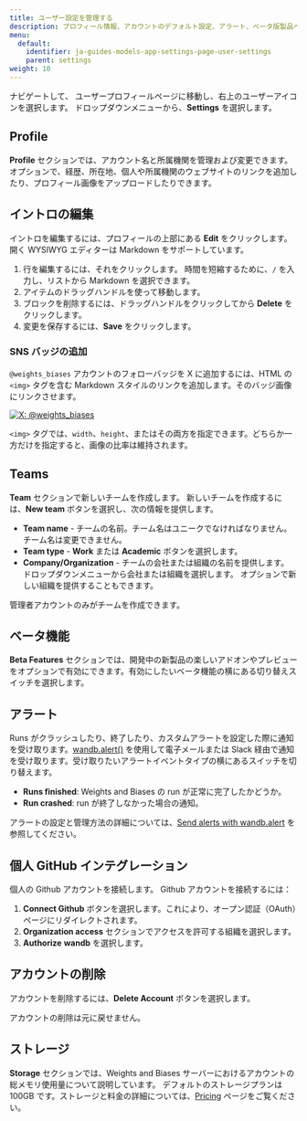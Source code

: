 ```yaml
---
title: ユーザー設定を管理する
description: プロフィール情報、アカウントのデフォルト設定、アラート、ベータ版製品への参加、GitHub インテグレーション、ストレージ使用量、アカウントの有効化、チームの作成をユーザー設定で管理します。
menu:
  default:
    identifier: ja-guides-models-app-settings-page-user-settings
    parent: settings
weight: 10
---
```


ナビゲートして、 ユーザープロフィールページに移動し、右上のユーザーアイコンを選択します。 ドロップダウンメニューから、**Settings** を選択します。

## Profile

**Profile** セクションでは、アカウント名と所属機関を管理および変更できます。オプションで、経歴、所在地、個人や所属機関のウェブサイトのリンクを追加したり、プロフィール画像をアップロードしたりできます。

## イントロの編集

イントロを編集するには、プロフィールの上部にある **Edit** をクリックします。 開く WYSIWYG エディターは Markdown をサポートしています。
1. 行を編集するには、それをクリックします。 時間を短縮するために、`/` を入力し、リストから Markdown を選択できます。
1. アイテムのドラッグハンドルを使って移動します。
1. ブロックを削除するには、ドラッグハンドルをクリックしてから **Delete** をクリックします。
1. 変更を保存するには、**Save** をクリックします。

### SNS バッジの追加

`@weights_biases` アカウントのフォローバッジを X に追加するには、HTML の `<img>` タグを含む Markdown スタイルのリンクを追加します。そのバッジ画像にリンクさせます。

[<img src="https://img.shields.io/twitter/follow/weights_biases?style=social" alt="X: @weights_biases" >](https://x.com/intent/follow?screen_name=weights_biases)

`<img>` タグでは、`width`、`height`、またはその両方を指定できます。どちらか一方だけを指定すると、画像の比率は維持されます。

## Teams

**Team** セクションで新しいチームを作成します。 新しいチームを作成するには、**New team** ボタンを選択し、次の情報を提供します。

* **Team name** - チームの名前。チーム名はユニークでなければなりません。チーム名は変更できません。
* **Team type** - **Work** または **Academic** ボタンを選択します。
* **Company/Organization** - チームの会社または組織の名前を提供します。 ドロップダウンメニューから会社または組織を選択します。 オプションで新しい組織を提供することもできます。

<Note>
管理者アカウントのみがチームを作成できます。
</Note>

## ベータ機能

**Beta Features** セクションでは、開発中の新製品の楽しいアドオンやプレビューをオプションで有効にできます。有効にしたいベータ機能の横にある切り替えスイッチを選択します。

## アラート

Runs がクラッシュしたり、終了したり、カスタムアラートを設定した際に通知を受け取ります。[wandb.alert()](/ja/guides/models/track/runs/alert) を使用して電子メールまたは Slack 経由で通知を受け取ります。受け取りたいアラートイベントタイプの横にあるスイッチを切り替えます。

* **Runs finished**: Weights and Biases の run が正常に完了したかどうか。
* **Run crashed**: run が終了しなかった場合の通知。

アラートの設定と管理方法の詳細については、[Send alerts with wandb.alert](/ja/guides/models/track/runs/alert) を参照してください。

## 個人 GitHub インテグレーション

個人の Github アカウントを接続します。 Github アカウントを接続するには：

1. **Connect Github** ボタンを選択します。これにより、オープン認証（OAuth）ページにリダイレクトされます。
2. **Organization access** セクションでアクセスを許可する組織を選択します。
3. **Authorize** **wandb** を選択します。

## アカウントの削除

アカウントを削除するには、**Delete Account** ボタンを選択します。

<Warning>
アカウントの削除は元に戻せません。
</Warning>

## ストレージ

**Storage** セクションでは、Weights and Biases サーバーにおけるアカウントの総メモリ使用量について説明しています。 デフォルトのストレージプランは 100GB です。ストレージと料金の詳細については、[Pricing](https://wandb.ai/site/pricing) ページをご覧ください。